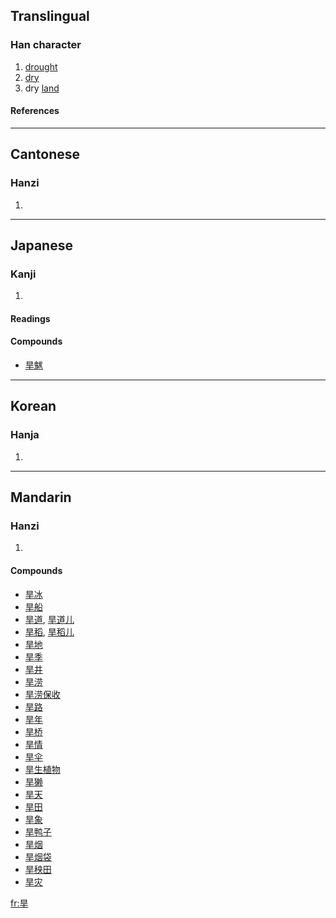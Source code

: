 ==Translingual==
===Han character===
{{Han char|rn=72|rad=日|as=03|sn=7|four=6040<sub>1</sub>|canj=日一十 (AMJ)}}
# [[drought]]
# [[dry]]
# dry [[land]]
====References====
{{Han ref|kx=0490.060|dkj=13752|dj=0851.070|hdz=21486.080|uh=65F1|ud=26097|bh=A7F2|bd=42994}}

----
==Cantonese==
===Hanzi===
{{yue-hanzi|jyut=|y=hon5}}
# {{defn|Cantonese}}

----
==Japanese==
===Kanji===
{{ja-kanji|grade=|rs=日03}}
# {{defn|Japanese}} 
====Readings====
{{ja-readings|on=[[かん]] (kan)|kun=[[ひでり]] (hideri)}}

====Compounds====
*[[旱魃]]

----
==Korean==
===Hanja===
{{ko-hanja|hangeul=한|eumhun=|rv=han|mr=han|y=han}}
# {{defn|Korean}}

----
==Mandarin==
===Hanzi===
{{cmn-hanzi|pin=[[chǔn]] ([[chun3]]), [[hàn]] ([[han4]])|wg=ch'un<sup>3</sup>, han<sup>4</sup>}}
# {{defn|Mandarin}}

====Compounds====
*[[旱冰]]
*[[旱船]]
*[[旱道]], [[旱道儿]]
*[[旱稻]], [[旱稻儿]]
*[[旱地]]
*[[旱季]]
*[[旱井]]
*[[旱涝]]
*[[旱涝保收]]
*[[旱路]]
*[[旱年]]
*[[旱桥]]
*[[旱情]]
*[[旱伞]]
*[[旱生植物]]
*[[旱獭]]
*[[旱天]]
*[[旱田]]
*[[旱象]]
*[[旱鸭子]]
*[[旱烟]]
*[[旱烟袋]]
*[[旱秧田]]
*[[旱灾]]

[[fr:旱]]